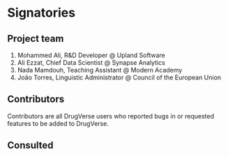 # Signatories
<!-- 
This section provides the ISC with a view of the support received from the community for a proposal. Acceptance isn't predicated on popularity but community acceptance is important.  Willingness to accept outside input is also a good marker for project delivery. 

An optional section would be for R-Core signatories where changes to R are proposed.
-->

## Project team
<!-- 
Who are the people responsible for actually delivering the project if the proposal gets accepted and are already signed up and rearing to go?
-->

1. Mohammed Ali, R&D Developer @ Upland Software
2. Ali Ezzat, Chief Data Scientist @ Synapse Analytics
3. Nada Mamdouh, Teaching Assistant @ Modern Academy
4. João Torres, Linguistic Administrator @ Council of the European Union


## Contributors
<!-- 
Who are the people who have actively helped with this proposal but won't necessarily be on the core project team later?
-->
Contributors are all DrugVerse users who reported bugs in or requested features to be added to DrugVerse.

## Consulted
<!-- 
Who has been given the opportunity to provide feedback on the proposal? This should include any R Consortium & ISC members who the proposal has been discussed with.
-->

